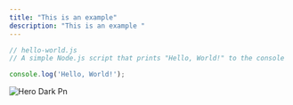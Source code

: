 ```yaml
---
title: "This is an example"
description: "This is an example "
---
```


```javascript
// hello-world.js
// A simple Node.js script that prints "Hello, World!" to the console

console.log('Hello, World!');
```

![Hero Dark Pn](/images/hero-dark.png)